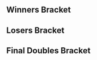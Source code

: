 {{DISPLAYTITLE: Apollo III: Doubles Bracket}}{{SetGame|melee}}{{Tabs static
|name1=Overview
|link1=Apollo/3
|name2=Singles Pools
|link2=Apollo/3/Singles Pools
|name3=Singles Bracket
|link3=Apollo/3/Singles Bracket
|name4=Doubles Bracket
|link4=Apollo/3/Doubles Bracket
|This=4
}}
==Winners Bracket==
{{32DEDoublesWBracketA
<!-- ROUND 1 -->
|r1m1t1p1=Swedish Delight |r1m1t1p1flag=us
|r1m1t1p2=Slox |r1m1t1p2flag=us |r1m1t1score={{win}}
|r1m1t2p1=Bye |r1m1t2p1flag=
|r1m1t2p2=Bye |r1m1t2p2flag= |r1m1t2score=
|r1m1win=1

|r1m2t1p1=Boolan |r1m2t1p1flag=us
|r1m2t1p2=MPG |r1m2t1p2flag=us |r1m2t1score=0
|r1m2t2p1=Delby17 |r1m2t2p1flag=us
|r1m2t2p2=BIG KID |r1m2t2p2flag=us |r1m2t2score=2
|r1m2win=2

|r1m3t1p1=Snacks! |r1m3t1p1flag=us
|r1m3t1p2=BMC |r1m3t1p2flag= |r1m3t1score=2
|r1m3t2p1=jit |r1m3t2p1flag=us
|r1m3t2p2=BIGDADDYGANON |r1m3t2p2flag=us |r1m3t2score=0
|r1m3win=1

|r1m4t1p1=Ryan_K |r1m4t1p1flag=us
|r1m4t1p2=2saint |r1m4t1p2flag=us |r1m4t1score=2
|r1m4t2p1=Jmartiles |r1m4t2p1flag=
|r1m4t2p2=Tyde |r1m4t2p2flag=us |r1m4t2score=0
|r1m4win=1

|r1m5t1p1=Subtle |r1m5t1p1flag=us
|r1m5t1p2=mayb |r1m5t1p2flag=us |r1m5t1score={{win}}
|r1m5t2p1=Bye |r1m5t2p1flag=
|r1m5t2p2=Bye |r1m5t2p2flag= |r1m5t2score=
|r1m5win=1

|r1m6t1p1=Stango |r1m6t1p1flag=us
|r1m6t1p2=Brooke |r1m6t1p2flag=us |r1m6t1score=2
|r1m6t2p1=HRCtypo |r1m6t2p1flag=us
|r1m6t2p2=Tempo |r1m6t2p2flag=us |r1m6t2score=0
|r1m6win=1

|r1m7t1p1=Qerb |r1m7t1p1flag=us
|r1m7t1p2=Jflex |r1m7t1p2flag=us |r1m7t1score={{win}}
|r1m7t2p1=Bye |r1m7t2p1flag=
|r1m7t2p2=Bye |r1m7t2p2flag= |r1m7t2score=
|r1m7win=1

|r1m8t1p1=Coin Chaser |r1m8t1p1flag=us
|r1m8t1p2=Kaeon |r1m8t1p2flag=us |r1m8t1score=2
|r1m8t2p1=The Grime Reaper |r1m8t2p1flag=us
|r1m8t2p2=The Leaf |r1m8t2p2flag= |r1m8t2score=1
|r1m8win=1

|r1m9t1p1=SmashG0D |r1m9t1p1flag=us
|r1m9t1p2=lloD |r1m9t1p2flag=us |r1m9t1score={{win}}
|r1m9t2p1=Bye |r1m9t2p1flag=
|r1m9t2p2=Bye |r1m9t2p2flag= |r1m9t2score=
|r1m9win=1

|r1m10t1p1=SnooSnoo |r1m10t1p1flag=us
|r1m10t1p2=Fruitcake |r1m10t1p2flag=us |r1m10t1score=2
|r1m10t2p1=Emil |r1m10t2p1flag=us
|r1m10t2p2=Havok |r1m10t2p2flag=ca |r1m10t2score=0
|r1m10win=1

|r1m11t1p1=Atomsk |r1m11t1p1flag=us
|r1m11t1p2=The Swooper |r1m11t1p2flag= |r1m11t1score={{win}}
|r1m11t2p1=Bye |r1m11t2p1flag=
|r1m11t2p2=Bye |r1m11t2p2flag= |r1m11t2score=
|r1m11win=1

|r1m12t1p1=Wassabi |r1m12t1p1flag=us
|r1m12t1p2=Ryobeat |r1m12t1p2flag=us |r1m12t1score=2
|r1m12t2p1=Juiceman |r1m12t2p1flag=us
|r1m12t2p2=Aigsendbaykin |r1m12t2p2flag= |r1m12t2score=1
|r1m12win=1

|r1m13t1p1=Animal |r1m13t1p1flag=us
|r1m13t1p2=G$ |r1m13t1p2flag=us |r1m13t1score={{win}}
|r1m13t2p1=Bye |r1m13t2p1flag=
|r1m13t2p2=Bye |r1m13t2p2flag= |r1m13t2score=
|r1m13win=1

|r1m14t1p1=Iram |r1m14t1p1flag=us
|r1m14t1p2=PoonSlayer7 |r1m14t1p2flag= |r1m14t1score=2
|r1m14t2p1=JJM |r1m14t2p1flag=us
|r1m14t2p2=Relyk |r1m14t2p2flag=us |r1m14t2score=1
|r1m14win=1

|r1m15t1p1=R2DLiu |r1m15t1p1flag=us
|r1m15t1p2=iBDW |r1m15t1p2flag=us |r1m15t1score={{win}}
|r1m15t2p1=Bye |r1m15t2p1flag=
|r1m15t2p2=Bye |r1m15t2p2flag= |r1m15t2score=
|r1m15win=1

|r1m16t1p1=Son2 |r1m16t1p1flag=us
|r1m16t1p2=Griffith |r1m16t1p2flag=us |r1m16t1score=2
|r1m16t2p1=Syrup |r1m16t2p1flag=us
|r1m16t2p2=Mr Satan |r1m16t2p2flag= |r1m16t2score=0
|r1m16win=1

<!-- ROUND 2 -->
|r2m1t1p1=Swedish Delight |r2m1t1p1flag=us
|r2m1t1p2=Slox |r2m1t1p2flag=us |r2m1t1score=2
|r2m1t2p1=Delby17 |r2m1t2p1flag=us
|r2m1t2p2=BIG KID |r2m1t2p2flag=us |r2m1t2score=0
|r2m1win=1

|r2m2t1p1=Snacks! |r2m2t1p1flag=us
|r2m2t1p2=BMC |r2m2t1p2flag= |r2m2t1score=2
|r2m2t2p1=Ryan_K |r2m2t2p1flag=us
|r2m2t2p2=2saint |r2m2t2p2flag=us |r2m2t2score=1
|r2m2win=1

|r2m3t1p1=Subtle |r2m3t1p1flag=us
|r2m3t1p2=mayb |r2m3t1p2flag=us |r2m3t1score=2
|r2m3t2p1=Stango |r2m3t2p1flag=us
|r2m3t2p2=Brooke |r2m3t2p2flag=us |r2m3t2score=0
|r2m3win=1

|r2m4t1p1=Qerb |r2m4t1p1flag=us
|r2m4t1p2=Jflex |r2m4t1p2flag=us |r2m4t1score=2
|r2m4t2p1=Coin Chaser |r2m4t2p1flag=us
|r2m4t2p2=Kaeon |r2m4t2p2flag=us |r2m4t2score=1
|r2m4win=1

|r2m5t1p1=SmashG0D |r2m5t1p1flag=us
|r2m5t1p2=lloD |r2m5t1p2flag=us |r2m5t1score=2
|r2m5t2p1=SnooSnoo |r2m5t2p1flag=us
|r2m5t2p2=Fruitcake |r2m5t2p2flag=us |r2m5t2score=0
|r2m5win=1

|r2m6t1p1=Atomsk |r2m6t1p1flag=us
|r2m6t1p2=The Swooper |r2m6t1p2flag= |r2m6t1score=2
|r2m6t2p1=Wassabi |r2m6t2p1flag=us
|r2m6t2p2=Ryobeat |r2m6t2p2flag=us |r2m6t2score=0
|r2m6win=1

|r2m7t1p1=Animal |r2m7t1p1flag=us
|r2m7t1p2=G$ |r2m7t1p2flag=us |r2m7t1score=2
|r2m7t2p1=Iram |r2m7t2p1flag=us
|r2m7t2p2=PoonSlayer7 |r2m7t2p2flag= |r2m7t2score=0
|r2m7win=1

|r2m8t1p1=R2DLiu |r2m8t1p1flag=us
|r2m8t1p2=iBDW |r2m8t1p2flag=us |r2m8t1score=2
|r2m8t2p1=Son2 |r2m8t2p1flag=us
|r2m8t2p2=Griffith |r2m8t2p2flag=us |r2m8t2score=1
|r2m8win=1

<!-- ROUND 3 -->
|r3m1t1p1=Swedish Delight |r3m1t1p1flag=us
|r3m1t1p2=Slox |r3m1t1p2flag=us |r3m1t1score=2
|r3m1t2p1=Snacks! |r3m1t2p1flag=us
|r3m1t2p2=BMC |r3m1t2p2flag= |r3m1t2score=0
|r3m1win=1

|r3m2t1p1=Subtle |r3m2t1p1flag=us
|r3m2t1p2=mayb |r3m2t1p2flag=us |r3m2t1score=2
|r3m2t2p1=Qerb |r3m2t2p1flag=us
|r3m2t2p2=Jflex |r3m2t2p2flag=us |r3m2t2score=0
|r3m2win=1

|r3m3t1p1=SmashG0D |r3m3t1p1flag=us
|r3m3t1p2=lloD |r3m3t1p2flag=us |r3m3t1score=2
|r3m3t2p1=Atomsk |r3m3t2p1flag=us
|r3m3t2p2=The Swooper |r3m3t2p2flag= |r3m3t2score=0
|r3m3win=1

|r3m4t1p1=Animal |r3m4t1p1flag=us
|r3m4t1p2=G$ |r3m4t1p2flag=us |r3m4t1score=2
|r3m4t2p1=R2DLiu |r3m4t2p1flag=us
|r3m4t2p2=iBDW |r3m4t2p2flag=us |r3m4t2score=0
|r3m4win=1

<!-- ROUND 4 -->
|r4m1t1p1=Swedish Delight |r4m1t1p1flag=us
|r4m1t1p2=Slox |r4m1t1p2flag=us |r4m1t1score=3
|r4m1t2p1=Subtle |r4m1t2p1flag=us
|r4m1t2p2=mayb |r4m1t2p2flag=us |r4m1t2score=1
|r4m1win=1

|r4m2t1p1=SmashG0D |r4m2t1p1flag=us
|r4m2t1p2=lloD |r4m2t1p2flag=us |r4m2t1score=3
|r4m2t2p1=Animal |r4m2t2p1flag=us
|r4m2t2p2=G$ |r4m2t2p2flag=us |r4m2t2score=2
|r4m2win=1
}}
==Losers Bracket==
{{32DEDoublesLBracketSmwA
|tourneylink=Apollo/3
|tourneyname=Apollo III
|l1placement=25-32
|l2placement=17-24
|l3placement=13-16
|l4placement=9-12
|l5placement=7-8
|l6placement=5-6

<!-- ROUND 1 -->
|l1m1t1p1=Bye |l1m1t1p1flag=
|l1m1t1p2=Bye |l1m1t1p2flag= |l1m1t1score=
|l1m1t2p1=Boolan |l1m1t2p1flag=us
|l1m1t2p2=MPG |l1m1t2p2flag=us |l1m1t2score={{win}}
|l1m1win=2

|l1m2t1p1=jit |l1m2t1p1flag=us
|l1m2t1p2=BIGDADDYGANON |l1m2t1p2flag=us |l1m2t1score=1
|l1m2t2p1=Jmartiles |l1m2t2p1flag=
|l1m2t2p2=Tyde |l1m2t2p2flag=us |l1m2t2score=2
|l1m2win=2

|l1m3t1p1=Bye |l1m3t1p1flag=
|l1m3t1p2=Bye |l1m3t1p2flag= |l1m3t1score=
|l1m3t2p1=HRCtypo |l1m3t2p1flag=us
|l1m3t2p2=Tempo |l1m3t2p2flag=us |l1m3t2score={{win}}
|l1m3win=2

|l1m4t1p1=Bye |l1m4t1p1flag=
|l1m4t1p2=Bye |l1m4t1p2flag= |l1m4t1score=
|l1m4t2p1=The Grime Reaper |l1m4t2p1flag=us
|l1m4t2p2=The Leaf |l1m4t2p2flag= |l1m4t2score={{win}}
|l1m4win=2

|l1m5t1p1=Bye |l1m5t1p1flag=
|l1m5t1p2=Bye |l1m5t1p2flag= |l1m5t1score=
|l1m5t2p1=Emil |l1m5t2p1flag=us
|l1m5t2p2=Havok |l1m5t2p2flag=ca |l1m5t2score={{win}}
|l1m5win=2

|l1m6t1p1=Bye |l1m6t1p1flag=
|l1m6t1p2=Bye |l1m6t1p2flag= |l1m6t1score=
|l1m6t2p1=Juiceman |l1m6t2p1flag=us
|l1m6t2p2=Aigsendbaykin |l1m6t2p2flag= |l1m6t2score={{win}}
|l1m6win=2

|l1m7t1p1=Bye |l1m7t1p1flag=
|l1m7t1p2=Bye |l1m7t1p2flag= |l1m7t1score=
|l1m7t2p1=JJM |l1m7t2p1flag=us
|l1m7t2p2=Relyk |l1m7t2p2flag=us |l1m7t2score={{win}}
|l1m7win=2

|l1m8t1p1=Bye |l1m8t1p1flag=
|l1m8t1p2=Bye |l1m8t1p2flag= |l1m8t1score=
|l1m8t2p1=Syrup |l1m8t2p1flag=us
|l1m8t2p2=Mr Satan |l1m8t2p2flag= |l1m8t2score={{win}}
|l1m8win=2

<!-- ROUND 2 -->
|l2m1t1p1=Son2 |l2m1t1p1flag=us
|l2m1t1p2=Griffith |l2m1t1p2flag=us |l2m1t1score=2
|l2m1t2p1=Boolan |l2m1t2p1flag=us
|l2m1t2p2=MPG |l2m1t2p2flag=us |l2m1t2score=0
|l2m1win=1

|l2m2t1p1=Iram |l2m2t1p1flag=us
|l2m2t1p2=PoonSlayer7 |l2m2t1p2flag= |l2m2t1score=2
|l2m2t2p1=Jmartiles |l2m2t2p1flag=
|l2m2t2p2=Tyde |l2m2t2p2flag=us |l2m2t2score=0
|l2m2win=1

|l2m3t1p1=Wassabi |l2m3t1p1flag=us
|l2m3t1p2=Ryobeat |l2m3t1p2flag=us |l2m3t1score=2
|l2m3t2p1=HRCtypo |l2m3t2p1flag=us
|l2m3t2p2=Tempo |l2m3t2p2flag=us |l2m3t2score=0
|l2m3win=1

|l2m4t1p1=SnooSnoo |l2m4t1p1flag=us
|l2m4t1p2=Fruitcake |l2m4t1p2flag=us |l2m4t1score=2
|l2m4t2p1=The Grime Reaper |l2m4t2p1flag=us
|l2m4t2p2=The Leaf |l2m4t2p2flag= |l2m4t2score=1
|l2m4win=1

|l2m5t1p1=Coin Chaser |l2m5t1p1flag=us
|l2m5t1p2=Kaeon |l2m5t1p2flag=us |l2m5t1score=2
|l2m5t2p1=Emil |l2m5t2p1flag=us
|l2m5t2p2=Havok |l2m5t2p2flag=ca |l2m5t2score=0
|l2m5win=1

|l2m6t1p1=Stango |l2m6t1p1flag=us
|l2m6t1p2=Brooke |l2m6t1p2flag=us |l2m6t1score=2
|l2m6t2p1=Juiceman |l2m6t2p1flag=us
|l2m6t2p2=Aigsendbaykin |l2m6t2p2flag= |l2m6t2score=0
|l2m6win=1

|l2m7t1p1=Ryan_K |l2m7t1p1flag=us
|l2m7t1p2=2saint |l2m7t1p2flag=us |l2m7t1score=2
|l2m7t2p1=JJM |l2m7t2p1flag=us
|l2m7t2p2=Relyk |l2m7t2p2flag=us |l2m7t2score=0
|l2m7win=1

|l2m8t1p1=Delby17 |l2m8t1p1flag=us
|l2m8t1p2=BIG KID |l2m8t1p2flag=us |l2m8t1score=2
|l2m8t2p1=Syrup |l2m8t2p1flag=us
|l2m8t2p2=Mr Satan |l2m8t2p2flag= |l2m8t2score=0
|l2m8win=1

<!-- ROUND 3 -->
|l3m1t1p1=Son2 |l3m1t1p1flag=us
|l3m1t1p2=Griffith |l3m1t1p2flag=us |l3m1t1score=2
|l3m1t2p1=Iram |l3m1t2p1flag=us
|l3m1t2p2=PoonSlayer7 |l3m1t2p2flag= |l3m1t2score=0
|l3m1win=1

|l3m2t1p1=Wassabi |l3m2t1p1flag=us
|l3m2t1p2=Ryobeat |l3m2t1p2flag=us |l3m2t1score=0
|l3m2t2p1=SnooSnoo |l3m2t2p1flag=us
|l3m2t2p2=Fruitcake |l3m2t2p2flag=us |l3m2t2score=2
|l3m2win=2

|l3m3t1p1=Coin Chaser |l3m3t1p1flag=us
|l3m3t1p2=Kaeon |l3m3t1p2flag=us |l3m3t1score=2
|l3m3t2p1=Stango |l3m3t2p1flag=us
|l3m3t2p2=Brooke |l3m3t2p2flag=us |l3m3t2score=0
|l3m3win=1

|l3m4t1p1=Ryan_K |l3m4t1p1flag=us
|l3m4t1p2=2saint |l3m4t1p2flag=us |l3m4t1score=0
|l3m4t2p1=Delby17 |l3m4t2p1flag=us
|l3m4t2p2=BIG KID |l3m4t2p2flag=us |l3m4t2score=2
|l3m4win=2

<!-- ROUND 4 -->
|l4m1t1p1=Qerb |l4m1t1p1flag=us
|l4m1t1p2=Jflex |l4m1t1p2flag=us |l4m1t1score=2
|l4m1t2p1=Son2 |l4m1t2p1flag=us
|l4m1t2p2=Griffith |l4m1t2p2flag=us |l4m1t2score=1
|l4m1win=1

|l4m2t1p1=Snacks! |l4m2t1p1flag=us
|l4m2t1p2=BMC |l4m2t1p2flag= |l4m2t1score=2
|l4m2t2p1=SnooSnoo |l4m2t2p1flag=us
|l4m2t2p2=Fruitcake |l4m2t2p2flag=us |l4m2t2score=0
|l4m2win=1

|l4m3t1p1=R2DLiu |l4m3t1p1flag=us
|l4m3t1p2=iBDW |l4m3t1p2flag=us |l4m3t1score=2
|l4m3t2p1=Coin Chaser |l4m3t2p1flag=us
|l4m3t2p2=Kaeon |l4m3t2p2flag=us |l4m3t2score=1
|l4m3win=1

|l4m4t1p1=Atomsk |l4m4t1p1flag=us
|l4m4t1p2=The Swooper |l4m4t1p2flag= |l4m4t1score=2
|l4m4t2p1=Delby17 |l4m4t2p1flag=us
|l4m4t2p2=BIG KID |l4m4t2p2flag=us |l4m4t2score=1
|l4m4win=1

<!-- ROUND 5 -->
|l5m1t1p1=Qerb |l5m1t1p1flag=us
|l5m1t1p2=Jflex |l5m1t1p2flag=us |l5m1t1score=0
|l5m1t2p1=Snacks! |l5m1t2p1flag=us
|l5m1t2p2=BMC |l5m1t2p2flag= |l5m1t2score=2
|l5m1win=2

|l5m2t1p1=R2DLiu |l5m2t1p1flag=us
|l5m2t1p2=iBDW |l5m2t1p2flag=us |l5m2t1score=2
|l5m2t2p1=Atomsk |l5m2t2p1flag=us
|l5m2t2p2=The Swooper |l5m2t2p2flag= |l5m2t2score=0
|l5m2win=1

<!-- ROUND 6 -->
|l6m1t1p1=Animal |l6m1t1p1flag=us
|l6m1t1p2=G$ |l6m1t1p2flag=us |l6m1t1score=3
|l6m1t2p1=Snacks! |l6m1t2p1flag=us
|l6m1t2p2=BMC |l6m1t2p2flag= |l6m1t2score=1
|l6m1win=1

|l6m2t1p1=Subtle |l6m2t1p1flag=us
|l6m2t1p2=mayb |l6m2t1p2flag=us |l6m2t1score=3
|l6m2t2p1=R2DLiu |l6m2t2p1flag=us
|l6m2t2p2=iBDW |l6m2t2p2flag=us |l6m2t2score=1
|l6m2win=1
}}
<onlyinclude>
==Final Doubles Bracket==
{{DEFinalDoublesSmwBracket
|tourneylink=Apollo/3
|tourneyname=Apollo III
|l1placement=4
|r2placement=3
|r3loserplacement=2
|r3winnerplacement=1

<!-- FROM WINNERS -->
|r1m1t1p1=Swedish Delight |r1m1t1p1flag=us
|r1m1t1p2=Slox |r1m1t1p2flag=us |r1m1t1score=3
|r1m1t2p1=SmashG0D |r1m1t2p1flag=us
|r1m1t2p2=lloD |r1m1t2p2flag=us |r1m1t2score=2
|r1m1win=1

<!-- FROM LOSERS -->
|l1m1t1p1=Animal |l1m1t1p1flag=us
|l1m1t1p2=G$ |l1m1t1p2flag=us |l1m1t1score=3
|l1m1t2p1=Subtle |l1m1t2p1flag=us
|l1m1t2p2=mayb |l1m1t2p2flag=us |l1m1t2score=2
|l1m1win=1

<!-- LOSERS FINALS -->
|r2m1t1p1=SmashG0D |r2m1t1p1flag=us
|r2m1t1p2=lloD |r2m1t1p2flag=us |r2m1t1score=3
|r2m1t2p1=Animal |r2m1t2p1flag=us
|r2m1t2p2=G$ |r2m1t2p2flag=us |r2m1t2score=1
|r2m1win=1

<!-- GRAND FINALS -->
|r3m1t1p1=Swedish Delight |r3m1t1p1flag=us
|r3m1t1p2=Slox |r3m1t1p2flag=us |r3m1t1score=3 |r3m2t1score=
|r3m1t2p1=SmashG0D |r3m1t2p1flag=us
|r3m1t2p2=lloD |r3m1t2p2flag=us |r3m1t2score=1 |r3m2t2score=
|r3m1win=1
}}
</onlyinclude>
